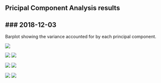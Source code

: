 ## Pricipal Component Analysis results
### 2018-12-03
---


Barplot showing the variance accounted for by each principal component.

![](../outputs/pca_out/VarAcc.png)

![](../outputs/pca_out/PC_1-2_scores.png) ![](../outputs/pca_out/PC_1-2_loadings.png)


![](../outputs/pca_out/PC_2-3_scores.png) ![](../outputs/pca_out/PC_2-3_loadings.png)


![](../outputs/pca_out/PC_1-3_scores.png) ![](../outputs/pca_out/PC_1-3_loadings.png)


